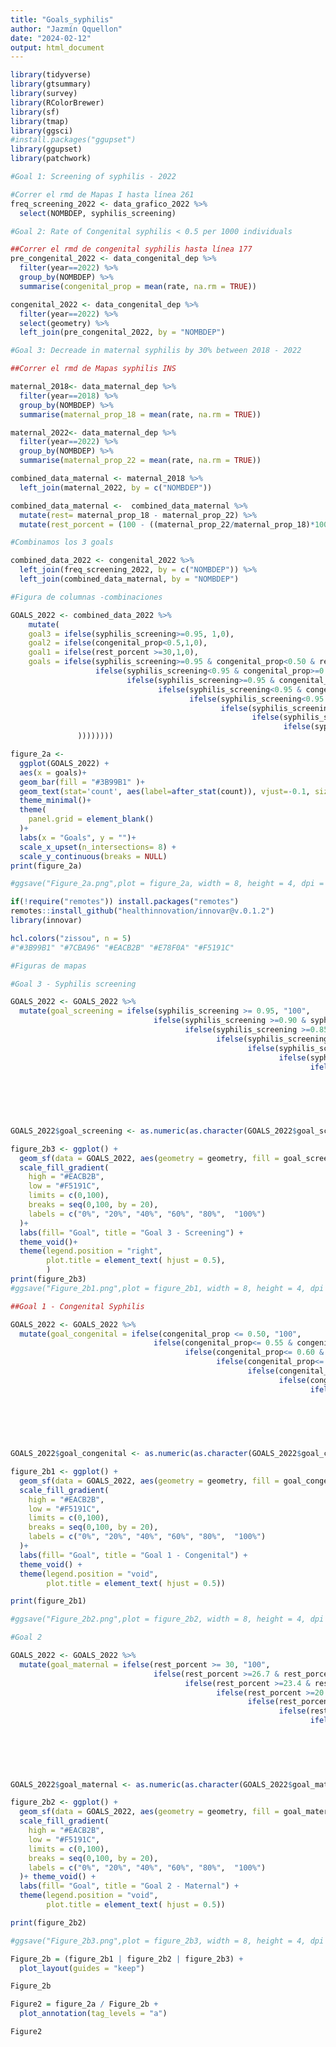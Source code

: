 ```yaml
---
title: "Goals_syphilis"
author: "Jazmín Qquellon"
date: "2024-02-12"
output: html_document
---
```


```r
library(tidyverse)
library(gtsummary)
library(survey)
library(RColorBrewer)
library(sf)
library(tmap)
library(ggsci)
#install.packages("ggupset")
library(ggupset)
library(patchwork)
```

```r
#Goal 1: Screening of syphilis - 2022

#Correr el rmd de Mapas I hasta línea 261
freq_screening_2022 <- data_grafico_2022 %>%
  select(NOMBDEP, syphilis_screening)
```

```r
#Goal 2: Rate of Congenital syphilis < 0.5 per 1000 individuals

##Correr el rmd de congenital syphilis hasta línea 177
pre_congenital_2022 <- data_congenital_dep %>% 
  filter(year==2022) %>% 
  group_by(NOMBDEP) %>% 
  summarise(congenital_prop = mean(rate, na.rm = TRUE)) 

congenital_2022 <- data_congenital_dep %>% 
  filter(year==2022) %>% 
  select(geometry) %>% 
  left_join(pre_congenital_2022, by = "NOMBDEP") 
```

```r
#Goal 3: Decreade in maternal syphilis by 30% between 2018 - 2022

##Correr el rmd de Mapas syphilis INS

maternal_2018<- data_maternal_dep %>% 
  filter(year==2018) %>% 
  group_by(NOMBDEP) %>% 
  summarise(maternal_prop_18 = mean(rate, na.rm = TRUE))

maternal_2022<- data_maternal_dep %>% 
  filter(year==2022) %>% 
  group_by(NOMBDEP) %>% 
  summarise(maternal_prop_22 = mean(rate, na.rm = TRUE))

combined_data_maternal <- maternal_2018 %>% 
  left_join(maternal_2022, by = c("NOMBDEP"))

combined_data_maternal <-  combined_data_maternal %>% 
  mutate(rest= maternal_prop_18 - maternal_prop_22) %>% 
  mutate(rest_porcent = (100 - ((maternal_prop_22/maternal_prop_18)*100)))

```

```r
#Combinamos los 3 goals

combined_data_2022 <- congenital_2022 %>%
  left_join(freq_screening_2022, by = c("NOMBDEP")) %>% 
  left_join(combined_data_maternal, by = "NOMBDEP") 
```

```r
#Figura de columnas -combinaciones

GOALS_2022 <- combined_data_2022 %>% 
    mutate(
    goal3 = ifelse(syphilis_screening>=0.95, 1,0),
    goal2 = ifelse(congenital_prop<0.5,1,0),
    goal1 = ifelse(rest_porcent >=30,1,0),
    goals = ifelse(syphilis_screening>=0.95 & congenital_prop<0.50 & rest_porcent>=30, list(c ("Maternal", "Congenital", "Screening")),
                   ifelse(syphilis_screening<0.95 & congenital_prop>=0.50 & rest_porcent<30, list(c(NA)),
                          ifelse(syphilis_screening>=0.95 & congenital_prop>=0.50 & rest_porcent<30, list(c("Screening")),
                                 ifelse(syphilis_screening<0.95 & congenital_prop<0.50 & rest_porcent<30, list(c("Congenital")),
                                        ifelse(syphilis_screening<0.95 & congenital_prop>=0.50 & rest_porcent>=30, list(c("Maternal")),
                                               ifelse(syphilis_screening>=0.95 & congenital_prop<0.50 & rest_porcent<30, list(c("Congenital", "Screening")),
                                                      ifelse(syphilis_screening>=0.95 & congenital_prop>=0.50 & rest_porcent>=30, list(c("Maternal", "Screening")),
                                                             ifelse(syphilis_screening<0.95 & congenital_prop<0.50 & rest_porcent>=30, list(c("Maternal", "Congenital")), NA)
               ))))))))

figure_2a <-
  ggplot(GOALS_2022) +
  aes(x = goals)+
  geom_bar(fill = "#3B99B1" )+
  geom_text(stat='count', aes(label=after_stat(count)), vjust=-0.1, size = 4) +
  theme_minimal()+
  theme(
    panel.grid = element_blank()
  )+
  labs(x = "Goals", y = "")+
  scale_x_upset(n_intersections= 8) +
  scale_y_continuous(breaks = NULL)
print(figure_2a)

#ggsave("Figure_2a.png",plot = figure_2a, width = 8, height = 4, dpi = 300)
```
```r
if(!require("remotes")) install.packages("remotes")
remotes::install_github("healthinnovation/innovar@v.0.1.2")
library(innovar)

hcl.colors("zissou", n = 5)
#"#3B99B1" "#7CBA96" "#EACB2B" "#E78F0A" "#F5191C"
```
```r
#Figuras de mapas

#Goal 3 - Syphilis screening

GOALS_2022 <- GOALS_2022 %>% 
  mutate(goal_screening = ifelse(syphilis_screening >= 0.95, "100",
                                ifelse(syphilis_screening >=0.90 & syphilis_screening<0.95, "90",
                                       ifelse(syphilis_screening >=0.85 & syphilis_screening<0.90, "80",
                                              ifelse(syphilis_screening >=0.80 & syphilis_screening <0.85, "70",
                                                     ifelse(syphilis_screening >=0.75 & syphilis_screening <0.80, "60",
                                                            ifelse(syphilis_screening >=0.70 & syphilis_screening <0.75, "50",
                                                                   ifelse(syphilis_screening >=0.65 & syphilis_screening <0.70, "40",
                                                                          ifelse(syphilis_screening >=0.60  & syphilis_screening <0.65, "30",
                                                                                 ifelse(syphilis_screening >=0.55 & syphilis_screening <0.60, "20",
                                                                                        ifelse(syphilis_screening>=0.50 & syphilis_screening<0.55, "10",
                                                                                               ifelse(syphilis_screening <0.50, "0", NA))))))))))))


GOALS_2022$goal_screening <- as.numeric(as.character(GOALS_2022$goal_screening))

figure_2b3 <- ggplot() +
  geom_sf(data = GOALS_2022, aes(geometry = geometry, fill = goal_screening), col = "black") +
  scale_fill_gradient(
    high = "#EACB2B", 
    low = "#F5191C",  
    limits = c(0,100), 
    breaks = seq(0,100, by = 20),
    labels = c("0%", "20%", "40%", "60%", "80%",  "100%")
  )+
  labs(fill= "Goal", title = "Goal 3 - Screening") +
  theme_void()+
  theme(legend.position = "right",
        plot.title = element_text( hjust = 0.5),
        )
print(figure_2b3)
#ggsave("Figure_2b1.png",plot = figure_2b1, width = 8, height = 4, dpi = 300)

```
```r
##Goal 1 - Congenital Syphilis

GOALS_2022 <- GOALS_2022 %>% 
  mutate(goal_congenital = ifelse(congenital_prop <= 0.50, "100",
                                ifelse(congenital_prop<= 0.55 & congenital_prop>0.50, "90",
                                       ifelse(congenital_prop<= 0.60 & congenital_prop>0.55, "80",
                                              ifelse(congenital_prop<= 0.65 & congenital_prop >0.60, "70",
                                                     ifelse(congenital_prop<= 0.70 & congenital_prop >0.65, "60",
                                                            ifelse(congenital_prop<= 0.75 & congenital_prop >0.70, "50",
                                                                   ifelse(congenital_prop<= 0.80 & congenital_prop >0.75, "40",
                                                                          ifelse(congenital_prop<= 0.85  & congenital_prop >0.80, "30",
                                                                                 ifelse(congenital_prop<= 0.90 & congenital_prop >0.85, "20",
                                                                                        ifelse(congenital_prop<= 0.95 & congenital_prop>0.90, "10",
                                                                                               ifelse(congenital_prop>0.95, "0", NA))))))))))))


GOALS_2022$goal_congenital <- as.numeric(as.character(GOALS_2022$goal_congenital))

figure_2b1 <- ggplot() +
  geom_sf(data = GOALS_2022, aes(geometry = geometry, fill = goal_congenital), col = "black") +
  scale_fill_gradient(
    high = "#EACB2B", 
    low = "#F5191C", 
    limits = c(0,100), 
    breaks = seq(0,100, by = 20),
    labels = c("0%", "20%", "40%", "60%", "80%",  "100%")
  )+
  labs(fill= "Goal", title = "Goal 1 - Congenital") +
  theme_void() +
  theme(legend.position = "void",
        plot.title = element_text( hjust = 0.5))

print(figure_2b1)

#ggsave("Figure_2b2.png",plot = figure_2b2, width = 8, height = 4, dpi = 300)

```


```r
#Goal 2

GOALS_2022 <- GOALS_2022 %>% 
  mutate(goal_maternal = ifelse(rest_porcent >= 30, "100",
                                ifelse(rest_porcent >=26.7 & rest_porcent<30, "90",
                                       ifelse(rest_porcent >=23.4 & rest_porcent<26.7, "80",
                                              ifelse(rest_porcent >=20.1 & rest_porcent <23.4, "70",
                                                     ifelse(rest_porcent >=16.8 & rest_porcent <20.1, "60",
                                                            ifelse(rest_porcent >=13.5 & rest_porcent <16.8, "50",
                                                                   ifelse(rest_porcent >=10.2 & rest_porcent <13.5, "40",
                                                                          ifelse(rest_porcent >=6.9  & rest_porcent <10.2, "30",
                                                                                 ifelse(rest_porcent >=3.6 & rest_porcent <6.9, "20",
                                                                                        ifelse(rest_porcent>=0.3 & rest_porcent<3.6, "10",
                                                                                               ifelse(rest_porcent <0.3, "0", NA))))))))))))


GOALS_2022$goal_maternal <- as.numeric(as.character(GOALS_2022$goal_maternal))

figure_2b2 <- ggplot() +
  geom_sf(data = GOALS_2022, aes(geometry = geometry, fill = goal_maternal), col = "black") +
  scale_fill_gradient(
    high = "#EACB2B", 
    low = "#F5191C", 
    limits = c(0,100), 
    breaks = seq(0,100, by = 20),
    labels = c("0%", "20%", "40%", "60%", "80%",  "100%")
  )+ theme_void() +
  labs(fill= "Goal", title = "Goal 2 - Maternal") +
  theme(legend.position = "void",
        plot.title = element_text( hjust = 0.5))

print(figure_2b2)

#ggsave("Figure_2b3.png",plot = figure_2b3, width = 8, height = 4, dpi = 300)

```


```r
Figure_2b = (figure_2b1 | figure_2b2 | figure_2b3) +
  plot_layout(guides = "keep")

Figure_2b
```
```r
Figure2 = figure_2a / Figure_2b +
  plot_annotation(tag_levels = "a")

Figure2
```


